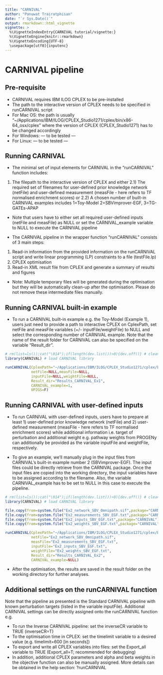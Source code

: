 ```yaml
---
title: "CARNIVAL"
author: "Panuwat Trairatphisan"
date: "`r Sys.Date()`"
output: rmarkdown::html_vignette
vignette: >
  %\VignetteIndexEntry{CARNIVAL tutorial/vignette:}
  %\VignetteEngine{knitr::rmarkdown}
  %\VignetteEncoding{UTF-8}
  \usepackage[utf8]{inputenc}
---
```


# CARNIVAL pipeline

## Pre-requisite

- CARNIVAL requires IBM ILOG CPLEX to be pre-installed
- The path to the interactive version of CPLEX needs to be specified in runCARNIVAL script
- For Mac OS: the path is usually "~/Applications/IBM/ILOG/CPLEX_Studio1271/cplex/bin/x86-64_osx/cplex" where the version of CPLEX (CPLEX_Studio1271) has to be changed accordingly
- For Windows: --- to be tested ---
- For Linux: --- to be tested ---

## Running CARNIVAL

- The minimal set of input elements for CARNIVAL in the "runCARNIVAL" function includes:
1) The filepath to the interactive version of CPLEX and either
2.1) The required set of filenames for user-defined prior knowledge network (netFile) and user-defined measurement (measFile - here refers to TF normalised enrichment scores) or
2.2) A chosen number of built-in CARNIVAL examples includes 1=Toy-Model 2=SBVimprover-EGF, 3=TG-GATEs-APAP
- Note that users have to either set all required user-defined inputs (netFile and measFile) as NULL or set the CARNIVAL_example variable to NULL to execute the CARNIVAL pipeline

- The CARNIVAL pipeline in the wrapper function "runCARNIVAL" consists of 3 main steps:
1. Read-in information from the provided information on the runCARNIVAL script and write linear programming (LP) constraints to a file (testFile.lp)
2. CPLEX optimisation
3. Read-in XML result file from CPLEX and generate a summary of results and figures

- Note: Multiple temporary files will be generated during the optimisation but they will be automatically clean-up after the optimisation. Please do not remove these intermediate files manually.

## Running CARNIVAL built-in example

- To run a CARNIVAL built-in example e.g. the Toy-Model (Example 1), users just need to provide a path to interactive CPLEX on CplexPath, set netFile and measFile variables (+/- inputFile/weightFile) to NULL and select the corresponding number of CARNIVAL example. Note that the name of the result folder for CARNIVAL can also be specified on the variable "Result_dir".

```r
# rm(list=ls());cat("\014");if(length(dev.list())>0){dev.off()} # clean workspace
library(CARNIVAL) # load CARNIVAL library

runCARNIVAL(CplexPath="~/Applications/IBM/ILOG/CPLEX_Studio1271/cplex/bin/x86-64_osx/cplex",
            netFile=NULL,measFile=NULL,
            inputFile=NULL,weightFile=NULL,
            Result_dir="Results_CARNIVAL_Ex1",
            CARNIVAL_example=1,
            UP2GS=F)
```

## Running CARNIVAL with user-defined inputs
- To run CARNIVAL with user-defined inputs, users have to prepare at least 1) user-defined prior knowledge network (netFile) and 2) user-defined measurement (measFile - here refers to TF normalised enrichment scores) while additional information i.e. target of perturbation  and additional weight e.g. pathway weights from PROGENy can additionally be provided as the variable inputFile and weightFile, respectively. 

- To give an example, we'll manually plug in the input files from CARNIVAL's built-in example number 2 (SBVimprover-EGF). The input files could be directly retrieve from the CARNIVAL package. Once the input files are copied into the working directory, the input variables have to be assigned according to the filename. Also, the variable CARNIVAL_example has to be set to NULL in this case to execute the pipeline.

```r
# rm(list=ls());cat("\014");if(length(dev.list())>0){dev.off()} # clean workspace
library(CARNIVAL) # load CARNIVAL library

file.copy(from=system.file("Ex2_network_SBV_Omnipath.sif",package="CARNIVAL"),to=getwd(),overwrite=TRUE)
file.copy(from=system.file("Ex2_measurements_SBV_EGF.txt",package="CARNIVAL"),to=getwd(),overwrite=TRUE)
file.copy(from=system.file("Ex2_inputs_SBV_EGF.txt",package="CARNIVAL"),to=getwd(),overwrite=TRUE)
file.copy(from=system.file("Ex2_weights_SBV_EGF.txt",package="CARNIVAL"),to=getwd(),overwrite=TRUE)

runCARNIVAL(CplexPath="~/Applications/IBM/ILOG/CPLEX_Studio1271/cplex/bin/x86-64_osx/cplex",
            netFile="Ex2_network_SBV_Omnipath.sif",
            measFile="Ex2_measurements_SBV_EGF.txt",
            inputFile="Ex2_inputs_SBV_EGF.txt",
            weightFile="Ex2_weights_SBV_EGF.txt",
            Result_dir="Results_CARNIVAL_Ex2",
            CARNIVAL_example=NULL)
```

- After the optimisation, the results are saved in the result folder on the working directory for further analyses.

## Additional settings on the runCARNIVAL function

Note that the pipeline as presented is the Standard CARNIVAL pipeline with known perturbation targets (listed in the variable inputFile). Additional CARNIVAL settings can be directly assigned onto the runCARNIVAL function e.g.

- To run the Inverse CARNIVAL pipeline: set the inverseCR variable to TRUE (inverseCR=T)
- To the optimisation time in CPLEX: set the timelimit variable to a desired value (e.g. timelimit=600 [in seconds])
- To export and write all CPLEX variables into files: set the Export_all variable to TRUE (Export_all=T; recommended for debugging)
- In addition, additional CPLEX parameters and alpha and beta weights in the objective function can also be manually assigned. More details can be obtained in the help section: ?runCARNIVAL

